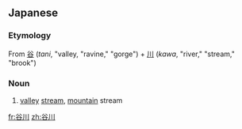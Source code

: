 ==Japanese==

===Etymology===
{{ja-kanjitab|谷|川}}
From [[谷]] (''tani'', "valley, "ravine," "gorge") + [[川]] (''kawa'', "river," "stream," "brook")

===Noun===
{{ja-noun|たにがわ}}
# [[valley]] [[stream]], [[mountain]] stream

[[fr:谷川]]
[[zh:谷川]]